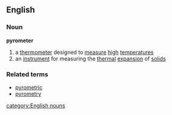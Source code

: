 ==English==
===Noun===
{{wikipedia}}
'''pyrometer'''
# a [[thermometer]] designed to [[measure]] [[high]] [[temperature]]s
# an [[instrument]] for measuring the [[thermal]] [[expansion]] of [[solid]]s
===Related terms===
*[[pyrometric]]
*[[pyrometry]]
[[category:English nouns]]